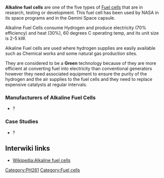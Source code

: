 

'''Alkaline fuel cells''' are one of the five types of [[Fuel cells]] that are in research, testing or development. This fuel cell has been used by NASA in its space programs and in the Gemini Space capsule. 

Alkaline Fuel Cells consume Hydrogen and produce electricity (70% efficiency) and heat (30%), 60 degrees C operating temp, and its unit size is 2-5 kW.

Alkaline Fuel cells are used where hydrogen supplies are easily available such as Chemical works and some natural gas production sites. 

They are considered to be a '''Green''' technology because of they are more efficient at converting fuel into electricity than conventional generators however they need associated equipment to ensure the purity of the hydrogen and the air supplies to the fuel cells and they need to replace expensive catalysts at regular intervals.

===Manufacturers of Alkaline Fuel Cells===
* ?

=== Case Studies ===

*?

{{stub}} 

== Interwiki links ==

* [[Wikipedia:Alkaline fuel cells]]

[[Category:PH261]] [[Category:Fuel cells]]
